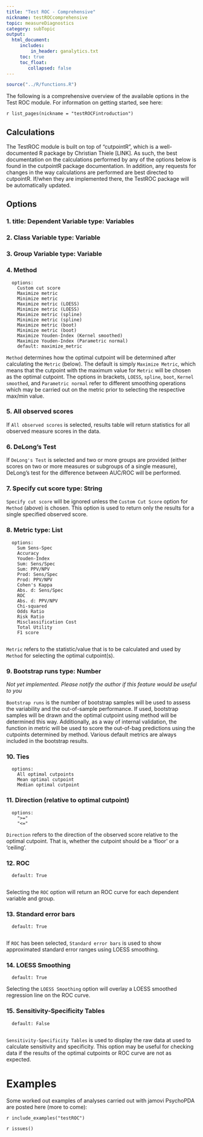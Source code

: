 ```yaml
---
title: "Test ROC - Comprehensive"
nickname: testROCcomprehensive
topic: measureDiagnostics
category: subTopic
output: 
  html_document:
     includes:
         in_header: ganalytics.txt
     toc: true
     toc_float:
        collapsed: false
---
```


```r
source("../R/functions.R")
```

The following is a comprehensive overview of the available options in the Test ROC module. For information on getting started, see here:

`r list_pages(nickname = "testROCFintroduction")`

## Calculations

The TestROC module is built on top of "cutpointR", which is a well-documented R package by Christian Thiele [LINK]. As such, the best documentation on the calculations performed by any of the options below is found in the cutpointR package documentation. In addition, any requests for changes in the way calculations are performed are best directed to cutpointR. If/when they are implemented there, the TestROC package will be automatically updated.

## Options

### 1. title: Dependent Variable      type: Variables


### 2. Class Variable      type: Variable


### 3. Group Variable      type: Variable

### 4. Method
      options: 
        Custom cut score
        Maximize metric
        Minimize metric
        Maximize metric (LOESS)
        Minimize metric (LOESS)
        Maximize metric (spline)
        Minimize metric (spline)
        Maximize metric (boot)
        Minimize metric (boot)
        Maximize Youden-Index (Kernel smoothed)
        Maximize Youden-Index (Parametric normal)
        default: maximize_metric

`Method` determines how the optimal cutpoint will be determined after calculating the `Metric` (below). The default is simply `Maximize Metric`, which means that the cutpoint with the maximum value for `Metric` will be chosen as the optimal cutpoint. The options in brackets, `LOESS`, `spline`, `boot`, `Kernel smoothed`, and `Parametric normal` refer to different smoothing operations which may be carried out on the metric prior to selecting the respective max/min value.

### 5. All observed scores

If `All observed scores` is selected, results table will return statistics for all observed measure scores in the data.

### 6. DeLong's Test

If `DeLong's Test` is selected and two or more groups are provided (either scores on two or more measures or subgroups of a single measure), DeLong's test for the difference between AUC/ROC will be performed.
      
### 7. Specify cut score      type: String

`Specify cut score` will be ignored unless the `Custom Cut Score` option for `Method` (above) is chosen. This option is used to return only the results for a single specified observed score.

### 8. Metric      type: List
      options:
        Sum Sens-Spec
        Accuracy
        Youden-Index
        Sum: Sens/Spec
        Sum: PPV/NPV
        Prod: Sens/Spec
        Prod: PPV/NPV
        Cohen's Kappa
        Abs. d: Sens/Spec
        ROC
        Abs. d: PPV/NPV
        Chi-squared
        Odds Ratio
        Risk Ratio
        Misclassification Cost
        Total Utility
        F1 score
        
`Metric` refers to the statistic/value that is to be calculated and used by `Method` for selecting the optimal cutpoint(s).

### 9. Bootstrap runs      type: Number

*Not yet implemented. Please notify the author if this feature would be useful to you*

`Bootstrap runs` is the number of bootstrap samples will be used to assess the variability and the out-of-sample performance. If used, bootstrap samples will be drawn and the optimal cutpoint
using method will be determined this way. Additionally, as a way of internal validation, the function in metric will be used to score the out-of-bag predictions using the cutpoints determined by method.
Various default metrics are always included in the bootstrap results.

### 10. Ties
      options:
        All optimal cutpoints
        Mean optimal cutpoint
        Median optimal cutpoint

### 11. Direction (relative to optimal cutpoint)
      options:
        ">="
        "<="

`Direction` refers to the direction of the observed score relative to the optimal cutpoint. That is, whether the cutpoint should be a 'floor' or a 'ceiling'.

### 12. ROC
      default: True
      
Selecting the `ROC` option will return an ROC curve for each dependent variable and group.

### 13. Standard error bars
      default: True
      
If `ROC` has been selected, `Standard error bars` is used to show approximated standard error ranges using LOESS smoothing.

### 14. LOESS Smoothing
      default: True

Selecting the `LOESS Smoothing` option will overlay a LOESS smoothed regression line on the ROC curve.

### 15. Sensitivity-Specificity Tables
      default: False
      
`Sensitivity-Specificity Tables` is used to display the raw data at used to calculate sensitivity and specificity. This option may be useful for checking data if the results of the optimal cutpoints or ROC curve are not as expected.

# Examples

Some worked out examples of analyses carried out with jamovi PsychoPDA are posted here (more to come):

`r include_examples("testROC")`

`r issues()`